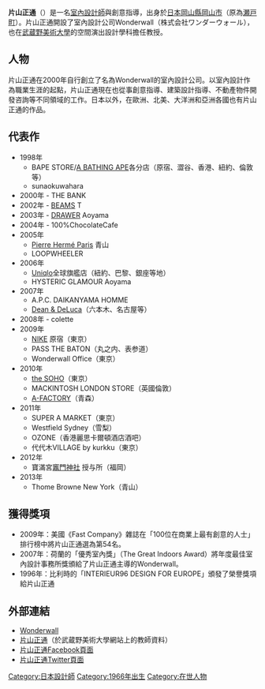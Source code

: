 {{Japanese|japanese=片山正通|kana=かたやま　まさみち|romaji=Katayama Masamiji}}
'''片山正通'''（{{bd|1966年|8月24日|||Katayama Masamiji}}）是一名[[室內設計師|室內設計師]]與創意指導，出身於[[日本|日本]][[岡山縣|岡山縣]][[岡山市|岡山市]]（原為[[瀬戸町_(岡山縣)|瀬戸町]]）。片山正通開設了室內設計公司Wonderwall（株式会社ワンダーウォール），也在[[武蔵野美術大學|武蔵野美術大學]]的空間演出設計學科擔任教授。

== 人物 ==
片山正通在2000年自行創立了名為Wonderwall的室內設計公司。以室內設計作為職業生涯的起點，片山正通現在也從事創意指導、建築設計指導、不動產物件開發咨詢等不同領域的工作。日本以外，在歐洲、北美、大洋洲和亞洲各國也有片山正通的作品。

== 代表作 ==





* 1998年
** BAPE STORE/[[A_BATHING_APE|A BATHING APE]]各分店（原宿、澀谷、香港、紐約、倫敦等）
**sunaokuwahara
* 2000年 - THE BANK
* 2002年 - [[BEAMS|BEAMS]] T
* 2003年 - [[United_Arrows|DRAWER]] Aoyama
* 2004年 - 100%ChocolateCafe
* 2005年
**[[皮埃尔·艾尔梅|Pierre Hermé Paris]] 青山
** LOOPWHEELER
* 2006年
** [[Uniqlo|Uniqlo]]全球旗艦店（紐約、巴黎、銀座等地）
** HYSTERIC GLAMOUR Aoyama
* 2007年
** A.P.C. DAIKANYAMA HOMME
** [[Dean_&_DeLuca|Dean & DeLuca]]（六本木、名古屋等）
* 2008年 - colette
* 2009年
** [[Nike|NIKE]] 原宿（東京）
** PASS THE BATON（丸之内、表参道）
** Wonderwall Office（東京）
* 2010年
** [[the_SOHO|the SOHO]]（東京）
** MACKINTOSH LONDON STORE（英國倫敦）
** [[A-FACTORY|A-FACTORY]]（青森）
* 2011年
** SUPER A MARKET（東京）
** Westfield Sydney（雪梨）
** OZONE（香港麗思卡爾頓酒店酒吧）
** 代代木VILLAGE by kurkku（東京）
* 2012年
** 寶滿宮[[竈門神社|竈門神社]] 授与所（福岡）
* 2013年
** Thome Browne New York（青山）

== 獲得獎項 ==
*2009年：美國《Fast Company》雜誌在「100位在商業上最有創意的人士」排行榜中將片山正通選為第54名。
*2007年：荷蘭的「優秀室內獎」（The Great Indoors Award）將年度最佳室內設計事務所獎頒給了片山正通主導的Wonderwall。
*1996年：比利時的「INTERIEUR96 DESIGN FOR EUROPE」頒發了榮譽獎項給片山正通

== 外部連結 ==
*[http://www.wonder-wall.com Wonderwall] {{Wayback|url=http://www.wonder-wall.com/ |date=20200830102633 }}
*[https://web.archive.org/web/20130520010413/http://profile.musabi.ac.jp/pages/2011144.html 片山正通]（於武蔵野美術大學網站上的教師資料）
*[http://www.facebook.com/wonderwall.katayama 片山正通Facebook頁面] {{Wayback|url=http://www.facebook.com/wonderwall.katayama |date=20150309065152 }}
*[https://twitter.com/#!/Wonderwall_MK 片山正通Twitter頁面] {{Wayback|url=https://twitter.com/#!/Wonderwall_MK |date=20180728041220 }}

{{DEFAULTSORT:KATAYAMAMASAMIJI}}
[[Category:日本設計師|Category:日本設計師]]
[[Category:1966年出生|Category:1966年出生]]
[[Category:在世人物|Category:在世人物]]